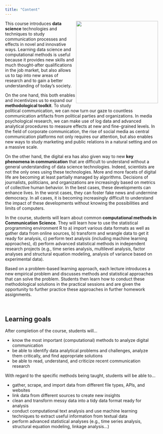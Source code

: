 ```yaml
---
title: "Content"
---
```


<img src="https://images.pexels.com/photos/4769486/pexels-photo-4769486.jpeg" width="270" align= "right"/>

This course introduces **data science** technologies and techniques to study communication processes and effects in novel and innovative ways. Learning data science and computational methods is useful because it provides new skills and much thought-after qualifications in the job market, but also allows us to tap into new areas of research and to gain a better understanding of today’s society. 

On the one hand, this both enables and incentivizes us to expand our **methodological toolkit**. To study political communication, we can now turn our gaze to countless communication artifacts from political parties and organizations. In media psychological research, we can make use of log data and advanced analytical procedures to measure effects at new and fine-grained levels. In the field of corporate communication, the rise of social media as central communication platforms not only requires our attention, but also enables new ways to study marketing and public relations in a natural setting and on a massive scale.

On the other hand, the digital era has also given way to new **key phenomena in communication** that are difficult to understand without a general understanding of data science technologies. Indeed, scientists are not the only ones using these technologies. More and more facets of digital life are becoming at least partially managed by algorithms. Decisions of journalists, politicians, and organizations are increasingly based on metrics of collective human behavior. In the best cases, these developments can enhance lives. In the worst cases, they can foster fake news and undermine democracy. In all cases, it is becoming increasingly difficult to understand the impact of these developments without knowing the possibilities and limits of computers.

In the course, students will learn about common **computational methods in Communication Science**. They will learn how to use the statistical programming environment R to a) import various data formats as well as gather data from online sources, b) transform and wrangle data to get it ready for analysis, c) perform text analysis (including machine learning approaches), d) perform advanced statistical methods in independent research projects (e.g., time series analysis, multilevel analysis, factor analyses and structural equation modeling, analysis of variance based on experimental data).

Based on a problem-based learning approach, each lecture introduces a new empirical problem and discusses methods and statistical approaches that can solve the problem. Students then learn how to conduct these methodological solutions in the practical sessions and are given the opportunity to further practice these approaches in further homework assignments. 

<br>

## Learning goals

After completion of the course, students will...

- know the most important (computational) methods to analyze digital communication
- be able to identify data analytical problems and challenges, analyze them critically, and find appropriate solutions 
- be able to read, understand, and criticize recent communication research

With regard to the specific methods being taught, students will be able to... 

- gather, scrape, and import data from different file types, APIs, and websites
- link data from different sources to create new insights
- clean and transform messy data into a tidy data format ready for analysis
- conduct computational text analysis and use machine learning techniques to extract useful information from textual data
- perform advanced statistical analyses (e.g., time series analysis, structural equation modeling, linkage analysis…)
